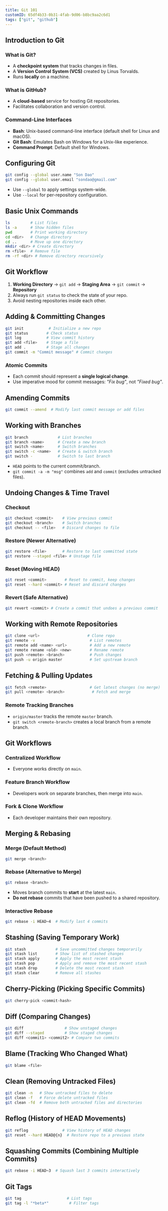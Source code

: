 ```yaml
---
title: Git 101
customID: 65df4b33-0b31-4fab-9d06-b8bc9aa2c6d1
tags: ["git", "github"]
---
```


## Introduction to Git

### What is Git?

- A **checkpoint system** that tracks changes in files.
- A **Version Control System (VCS)** created by Linus Torvalds.
- Runs **locally** on a machine.

### What is GitHub?

- A **cloud-based** service for hosting Git repositories.
- Facilitates collaboration and version control.

### Command-Line Interfaces

- **Bash**: Unix-based command-line interface (default shell for Linux and macOS).
- **Git Bash**: Emulates Bash on Windows for a Unix-like experience.
- **Command Prompt**: Default shell for Windows.

## Configuring Git

```bash
git config --global user.name "Son Dao"
git config --global user.email "sondao@gmail.com"
```

- Use `--global` to apply settings system-wide.
- Use `--local` for per-repository configuration.

## Basic Unix Commands

```bash
ls         # List files
ls -a      # Show hidden files
pwd        # Print working directory
cd <dir>   # Change directory
cd ..      # Move up one directory
mkdir <dir> # Create directory
rm <file>  # Remove file
rm -rf <dir> # Remove directory recursively
```

## Git Workflow

1. **Working Directory** → `git add` → **Staging Area** → `git commit` → **Repository**
2. Always run `git status` to check the state of your repo.
3. Avoid nesting repositories inside each other.

## Adding & Committing Changes

```bash
git init           # Initialize a new repo
git status        # Check status
git log           # View commit history
git add <file>    # Stage a file
git add .         # Stage all changes
git commit -m "Commit message" # Commit changes
```

### Atomic Commits

- Each commit should represent a **single logical change**.
- Use imperative mood for commit messages: _"Fix bug"_, not _"Fixed bug"_.

## Amending Commits

```bash
git commit --amend  # Modify last commit message or add files
```

## Working with Branches

```bash
git branch             # List branches
git branch <name>      # Create a new branch
git switch <name>      # Switch branches
git switch -c <name>   # Create & switch branch
git switch -           # Switch to last branch
```

- `HEAD` points to the current commit/branch.
- `git commit -a -m "msg"` combines `add` and `commit` (excludes untracked files).

## Undoing Changes & Time Travel

### Checkout

```bash
git checkout <commit>    # View previous commit
git checkout <branch>    # Switch branches
git checkout -- <file>   # Discard changes to file
```

### Restore (Newer Alternative)

```bash
git restore <file>       # Restore to last committed state
git restore --staged <file> # Unstage file
```

### Reset (Moving HEAD)

```bash
git reset <commit>        # Reset to commit, keep changes
git reset --hard <commit> # Reset and discard changes
```

### Revert (Safe Alternative)

```bash
git revert <commit> # Create a commit that undoes a previous commit
```

## Working with Remote Repositories

```bash
git clone <url>                     # Clone repo
git remote -v                        # List remotes
git remote add <name> <url>          # Add a new remote
git remote rename <old> <new>        # Rename remote
git push <remote> <branch>           # Push changes
git push -u origin master            # Set upstream branch
```

## Fetching & Pulling Updates

```bash
git fetch <remote>                   # Get latest changes (no merge)
git pull <remote> <branch>            # Fetch and merge
```

### Remote Tracking Branches

- `origin/master` tracks the remote `master` branch.
- `git switch <remote-branch>` creates a local branch from a remote branch.

## Git Workflows

### Centralized Workflow

- Everyone works directly on `main`.

### Feature Branch Workflow

- Developers work on separate branches, then merge into `main`.

### Fork & Clone Workflow

- Each developer maintains their own repository.

## Merging & Rebasing

### Merge (Default Method)

```bash
git merge <branch>
```

### Rebase (Alternative to Merge)

```bash
git rebase <branch>
```

- Moves branch commits to **start** at the latest `main`.
- **Do not rebase** commits that have been pushed to a shared repository.

### Interactive Rebase

```bash
git rebase -i HEAD~4  # Modify last 4 commits
```

## Stashing (Saving Temporary Work)

```bash
git stash             # Save uncommitted changes temporarily
git stash list        # Show list of stashed changes
git stash apply       # Apply the most recent stash
git stash pop         # Apply and remove the most recent stash
git stash drop        # Delete the most recent stash
git stash clear       # Remove all stashes
```

## Cherry-Picking (Picking Specific Commits)

```bash
git cherry-pick <commit-hash>
```

## Diff (Comparing Changes)

```bash
git diff                  # Show unstaged changes
git diff --staged         # Show staged changes
git diff <commit1> <commit2> # Compare two commits
```

## Blame (Tracking Who Changed What)

```bash
git blame <file>
```

## Clean (Removing Untracked Files)

```bash
git clean -n   # Show untracked files to delete
git clean -f   # Force delete untracked files
git clean -fd  # Remove both untracked files and directories
```

## Reflog (History of HEAD Movements)

```bash
git reflog               # View history of HEAD changes
git reset --hard HEAD@{n}  # Restore repo to a previous state
```

## Squashing Commits (Combining Multiple Commits)

```bash
git rebase -i HEAD~3  # Squash last 3 commits interactively
```

## Git Tags

```bash
git tag                    # List tags
git tag -l "*beta*"         # Filter tags
```
